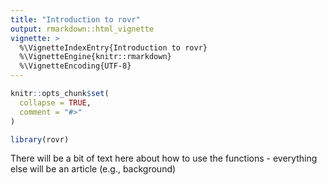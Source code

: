 ```yaml
---
title: "Introduction to rovr"
output: rmarkdown::html_vignette
vignette: >
  %\VignetteIndexEntry{Introduction to rovr}
  %\VignetteEngine{knitr::rmarkdown}
  %\VignetteEncoding{UTF-8}
---
```


```r
knitr::opts_chunk$set(
  collapse = TRUE,
  comment = "#>"
)
```

```r
library(rovr)
```

There will be a bit of text here about how to use the functions - everything else will be an article (e.g., background)
